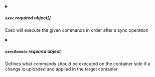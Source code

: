 

<PartialRestartContainer />



<details className="config-field" data-expandable="true">
<summary>

##### `exec` <span class="config-field-required" data-required="false">required</span> <span class="config-field-type">object[]</span> <span class="config-field-default"></span>

Exec will execute the given commands in order after a sync operation

</summary>

<PartialExec />


</details>



<details className="config-field" data-expandable="true">
<summary>

##### `execRemote` <span class="config-field-required" data-required="false">required</span> <span class="config-field-type">object</span> <span class="config-field-default"></span>

Defines what commands should be executed on the container side if a change is uploaded and applied in the target
container

</summary>

<PartialExecRemote />


</details>
